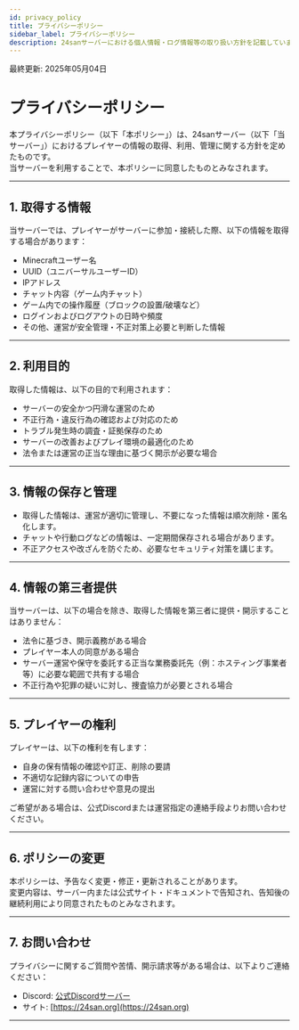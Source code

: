 ```yaml
---
id: privacy_policy
title: プライバシーポリシー
sidebar_label: プライバシーポリシー
description: 24sanサーバーにおける個人情報・ログ情報等の取り扱い方針を記載しています。
---
```


最終更新: 2025年05月04日

# プライバシーポリシー

本プライバシーポリシー（以下「本ポリシー」）は、24sanサーバー（以下「当サーバー」）におけるプレイヤーの情報の取得、利用、管理に関する方針を定めたものです。  
当サーバーを利用することで、本ポリシーに同意したものとみなされます。

---

## 1. 取得する情報

当サーバーでは、プレイヤーがサーバーに参加・接続した際、以下の情報を取得する場合があります：

- Minecraftユーザー名  
- UUID（ユニバーサルユーザーID）  
- IPアドレス  
- チャット内容（ゲーム内チャット）  
- ゲーム内での操作履歴（ブロックの設置/破壊など）  
- ログインおよびログアウトの日時や頻度  
- その他、運営が安全管理・不正対策上必要と判断した情報

---

## 2. 利用目的

取得した情報は、以下の目的で利用されます：

- サーバーの安全かつ円滑な運営のため  
- 不正行為・違反行為の確認および対応のため  
- トラブル発生時の調査・証拠保存のため  
- サーバーの改善およびプレイ環境の最適化のため  
- 法令または運営の正当な理由に基づく開示が必要な場合

---

## 3. 情報の保存と管理

- 取得した情報は、運営が適切に管理し、不要になった情報は順次削除・匿名化します。  
- チャットや行動ログなどの情報は、一定期間保存される場合があります。  
- 不正アクセスや改ざんを防ぐため、必要なセキュリティ対策を講じます。

---

## 4. 情報の第三者提供

当サーバーは、以下の場合を除き、取得した情報を第三者に提供・開示することはありません：

- 法令に基づき、開示義務がある場合  
- プレイヤー本人の同意がある場合  
- サーバー運営や保守を委託する正当な業務委託先（例：ホスティング事業者等）に必要な範囲で共有する場合  
- 不正行為や犯罪の疑いに対し、捜査協力が必要とされる場合

---

## 5. プレイヤーの権利

プレイヤーは、以下の権利を有します：

- 自身の保有情報の確認や訂正、削除の要請  
- 不適切な記録内容についての申告  
- 運営に対する問い合わせや意見の提出

ご希望がある場合は、公式Discordまたは運営指定の連絡手段よりお問い合わせください。

---

## 6. ポリシーの変更

本ポリシーは、予告なく変更・修正・更新されることがあります。  
変更内容は、サーバー内または公式サイト・ドキュメントで告知され、告知後の継続利用により同意されたものとみなされます。

---

## 7. お問い合わせ

プライバシーに関するご質問や苦情、開示請求等がある場合は、以下よりご連絡ください：

- Discord: [公式Discordサーバー](https://discord.gg/例)
- サイト: [https://24san.org](https://24san.org)

---

